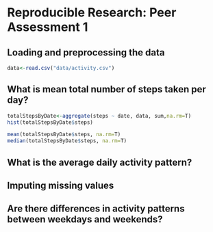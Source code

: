 # Reproducible Research: Peer Assessment 1


## Loading and preprocessing the data

```r
data<-read.csv("data/activity.csv")
```

## What is mean total number of steps taken per day?

```r
totalStepsByDate<-aggregate(steps ~ date, data, sum,na.rm=T)
hist(totalStepsByDate$steps)

mean(totalStepsByDate$steps, na.rm=T)
median(totalStepsByDate$steps, na.rm=T)

```


## What is the average daily activity pattern?



## Imputing missing values



## Are there differences in activity patterns between weekdays and weekends?